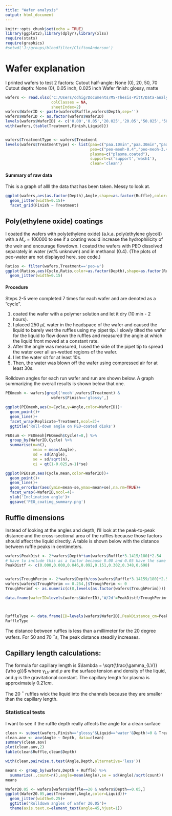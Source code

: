 ```yaml
---
title: "Wafer analysis"
output: html_document
---
```


```r
knitr::opts_chunk$set(echo = TRUE)
library(ggplot2);library(dplyr);library(xlsx)
require(stats)
require(graphics)
#setwd('J:/groups/bloodfilter/CliftonAnderson')
```

# Wafer explanation
I printed wafers to test 2 factors:
Cutout half-angle: None (0), 20, 50, 70
Cutout depth: None (0), 0.05 inch, 0.025 inch
Wafer finish: glossy, matte

```r
wafers <- read.xlsx('C:/Users/cdhig/Documents/MS-Thesis-Pitt/Data-analysis/wafers.xlsx',
                    colClasses = NA,
                    sheetIndex=2)
wafers$WaferID <- paste(wafers$Ruffle,wafers$Depth,sep='')
wafers$WaferID <- as.factor(wafers$WaferID)
levels(wafers$WaferID) <- c('0.00','0.05','20.025','20.05','50.025','50.05','70.025','70.05')
with(wafers,{table(Treatment,Finish,Liquid)})


wafers$TreatmentType <- wafers$Treatment
levels(wafers$TreatmentType) <- list(paa=c("paa.10min","paa.30min","paa.5min"),
                                     peo=c("peo-meoh-0.4","peo-meoh-3.4","peo-w"),
                                     plasma=c("plasma.coated"),
                                     support=c('support','wash1'),
                                     clean='clean')


```
#### Summary of raw data
This is a graph of allll the data that has been taken. Messy to look at.
```r
ggplot(wafers,aes(as.factor(Depth),Angle,shape=as.factor(Ruffle),color=Liquid))+
  geom_jitter(width=0.15)+
  facet_grid(Finish ~ Treatment)
```


## Poly(ethylene oxide) coatings
I coated the wafers with poly(ethylene oxide) (a.k.a. poly(ethylene glycol)) with a $M_v = 100000$ to see if a coating would increase the hydrophilicity of the weir and encourage flowdown. I coated the wafers with PEO dissolved separately in water (wt% unknown) and in methanol ($0.4% and 3.4 wt%$). (The plots of peo-water are not displayed here. see code.)

```r
Ratios <- filter(wafers,Treatment=='peo-w')
ggplot(Ratios,aes(Cycle,Ratio,color=as.factor(Depth),shape=as.factor(Ruffle)))+
  geom_jitter(width=0.15)
```

#### Procedure
Steps 2-5 were completed 7 times for each wafer and are denoted as a "cycle".

1. coated the wafer with a polymer solution and let it dry (10 min - 2 hours).
2. I placed 250 $\mu L$ water in the headspace of the wafer and caused the liquid to barely wet the ruffles using my pipet tip. I slowly tilted the wafer for the liquid to flow down the ruffles and measured the angle at which the liquid front moved at a constant rate.
3. After the angle was measured, I used the side of the pipet tip to spread the water over all un-wetted regions of the wafer.
4. I let the water sit for at least 10s.
5. Then, the water was blown off the wafer using compressed air for at least 30s. 

Rolldown angles for each run wafer and run are shown below. A graph summarizing the overall results is shown below that one.


```r
PEOmeoh <- wafers[grepl('meoh',wafers$Treatment) &
                    wafers$Finish=='glossy',]

ggplot(PEOmeoh,aes(x=Cycle,y=Angle,color=WaferID))+
  geom_point()+
  geom_line()+
  facet_wrap(Replicate~Treatment,ncol=2)+
  ggtitle('Roll-down angle on PEO-coated disks')
```


```r
PEOsum <- PEOmeoh[PEOmeoh$Cycle!=8,] %>%
  group_by(WaferID,Cycle) %>%
  summarise(n=n(),
            mean = mean(Angle),
            sd = sd(Angle),
            se = sd/sqrt(n),
            ci = qt(1-0.025,n-1)*se)

ggplot(PEOsum,aes(Cycle,mean,color=WaferID))+
  geom_point()+
  geom_line()+
  geom_errorbar(aes(ymin=mean-se,ymax=mean+se),na.rm=TRUE)+
  facet_wrap(~WaferID,ncol=4)+
  ylab('Inclination angle')+
  ggsave('PEO_coating_summary.png')

```

## Ruffle dimensions
Instead of looking at the angles and depth, I'll look at the peak-to-peak distance and the cross-sectional area of the ruffles because those factors should affect the liquid directly. A table is shown below with the distance between ruffle peaks in centimeters.
```r
wafers$PeakDist <- 2*wafers$Depth*tan(wafers$Ruffle*3.1415/180)*2.54
# have to include this as a factor because 0.00 and 0.05 have the same peak distance
PeakDistf <- c(0.000,0.000,0.046,0.092,0.151,0.302,0.348,0.698) 


wafers$TroughPerim <- 2*wafers$Depth/cos(wafers$Ruffle*3.14159/180)*2.54
wafers[wafers$TroughPerim == 0.254,]$TroughPerim <- 0
TroughPerimf <- as.numeric(c(0,levels(as.factor(wafers$TroughPerim))))

data.frame(waferID=levels(wafers$WaferID),'W/2d'=PeakDistf/TroughPerimf)



RuffleType <- data.frame(ID=levels(wafers$WaferID),PeakDistance_cm=PeakDistf)
RuffleType
```
The distance between ruffles is less than a millimeter for the 20 degree wafers. For 50 and 70 $^{\circ}$s, The peak distance steadily increases.

## Capillary length calculations:
The formula for capillary length is $\lambda = \sqrt{\frac{\gamma_{LV}}{\rho g}}$ where $\gamma_{LV}$ and $\rho$ are the surface tension and density of the liquid, and $g$ is the gravitational constant. The capillary length for plasma is approximately $0.21 cm$.

The 20 $^{\circ}$ ruffles wick the liquid into the channels because they are smaller than the capillary length.







### Statistical tests
I want to see if the ruffle depth really affects the angle for a clean surface

```r
clean <- subset(wafers,Finish=='glossy'&Liquid=='water'&Depth!=0 & Treatment=='clean')
clean.aov <- aov(Angle ~ Depth, data=clean)
summary(clean.aov)
plot(clean.aov,2)
table(clean$Ruffle,clean$Depth)

with(clean,pairwise.t.test(Angle,Depth,alternative='less'))

means <- group_by(wafers,Depth + Ruffle) %>%
  summarize(.,count=n(),angle=mean(Angle),se = sd(Angle)/sqrt(count))
means

```

``` r
Wafer20.05 <- wafers[wafers$Ruffle==20 & wafers$Depth==0.05,]
ggplot(Wafer20.05,aes(Treatment,Angle,color=Liquid))+
  geom_jitter(width=0.25)+
  ggtitle('Rolldown angles of wafer 20.05')+
  theme(axis.text.x=element_text(angle=45,hjust=1))
```
